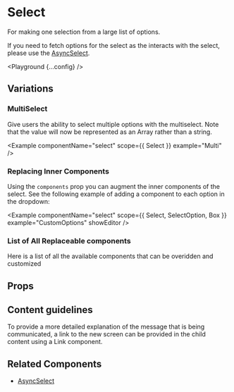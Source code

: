 
# Select

For making one selection from a large list of options.

If you need to fetch options for the select as the interacts with the select, please use the [AsyncSelect](/async-select).

<Playground {...config} />

## Variations

### MultiSelect

Give users the ability to select multiple options with the multiselect. Note that the value will now be represented as an Array rather than a string.

<Example componentName="select" scope={{ Select }} example="Multi" />

### Replacing Inner Components

Using the `components` prop you can augment the inner components of the select. See the following example of adding a component to each option in the dropdown:

<Example componentName="select" scope={{ Select, SelectOption, Box }} example="CustomOptions" showEditor />

### List of All Replaceable components

Here is a list of all the available components that can be overidden and customized

<Table
        columns={[
          { label: "Object Key", dataKey: "keyName" },
          { label: "Component Name", dataKey: "import" },
          { label: "Description", dataKey: "description" }
        ]}
        rows={[
          {
            keyName: "Option",
            import: "SelectOption",
            description: "Individual options in the select's dropdown"
          },
          {
            keyName: "Control",
            import: "Control",
            description: "Wraps the select field"
          },
          {
            keyName: "MultiValue",
            import: "SelectMultiValue",
            description: "The selected options in a muliselect select"
          },
          {
            keyName: "ClearIndicator",
            import: "SelectClearIndicator",
            description: "The clear button in the multiselect"
          },
          {
            keyName: "SelectContainer",
            import: "SelectContainer",
            description: "The wrapper around the whole field and dropdown"
          },
          {
            keyName: "Menu",
            import: "SelectMenu",
            description: "The wrapper around the dropdown options"
          },
          {
            keyName: "Input",
            import: "SelectInput",
            description: "The typeable input in the select"
          }
        ]}
/>


## Props

<PropsTable propsConfig={config.props} />

## Content guidelines

To provide a more detailed explanation of the message that is being communicated, a link to the new screen can be provided in the child content using a Link component.

## Related Components

- [AsyncSelect](/async-select)